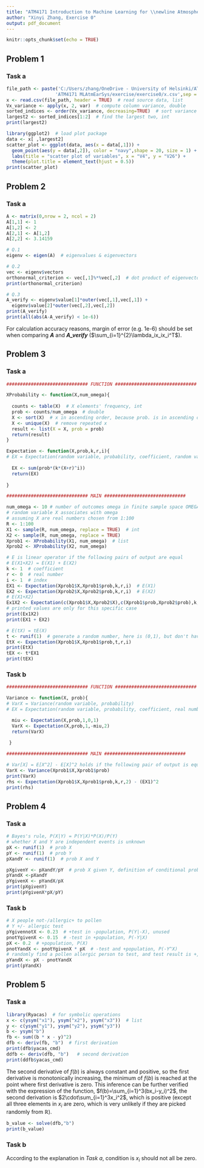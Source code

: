---
title: "ATM4171 Introduction to Machine Learning for \\newline Atmospheric and Earth System"
author: "Xinyi Zhang, Exercise 0"
output: pdf_document
---
```{r setup, include = FALSE}
knitr::opts_chunk$set(echo = TRUE)
```

## Problem 1  
### Task a

```{r eval = TRUE, prompt = FALSE, comment = '', fig.width = 5, fig.height = 3,fig.align='center'}  

file_path <- paste('C:/Users/zhang/OneDrive - University of Helsinki/ATM PSP/Optional',
                  'ATM4171 MLAtmEarSys/exercise/exercise0/x.csv',sep = "/")  # file path
x <- read.csv(file_path, header = TRUE)  # read source data, list
Vx_variance <- apply(x, 2, var)  # compute column variance, double
sorted_indices <- order(Vx_variance, decreasing=TRUE)  # sort variance in descending order
largest2 <- sorted_indices[1:2]  # find the largest two, int
print(largest2)

library(ggplot2)  # load plot package
data <- x[ ,largest2] 
scatter_plot <- ggplot(data, aes(x = data[,1])) + 
  geom_point(aes(y = data[,2]), color = "navy",shape = 20, size = 1) +
  labs(title = "scatter plot of variables", x = "V4", y = "V26") +
  theme(plot.title = element_text(hjust = 0.5)) 
print(scatter_plot)

```
\newpage

## Problem 2
### Task a

```{r eval = TRUE, prompt = FALSE, comment = ''}  

A <- matrix(0,nrow = 2, ncol = 2)
A[1,1] <- 1
A[1,2] <- 2
A[2,1] <- A[1,2]
A[2,2] <- 3.14159

# Q.1
eigenv <- eigen(A)  # eigenvalues & eigenvectors

# Q.2
vec <- eigenv$vectors
orthonormal_criterion <- vec[,1]%*%vec[,2]  # dot product of eigenvectors
print(orthonormal_criterion)  

# Q.3
A_verify <- eigenv$value[1]*outer(vec[,1],vec[,1]) +
  eigenv$value[2]*outer(vec[,2],vec[,2])
print(A_verify)
print(all(abs(A-A_verify) < 1e-6))

```

For calculation accuracy reasons, margin of error (e.g. 1e-6) should be set when comparing ***A*** and ***A_verify*** ($\sum_{i=1}^{2}\lambda_ix_ix_i^T$).

\newpage

## Problem 3
### Task a

```{r eval = TRUE, prompt = FALSE, comment = ''} 

############################## FUNCTION ############################## 

XProbability <- function(X,num_omega){
  
  counts <- table(X)  # X elements' frequency, int
  prob <- counts/num_omega  # double
  X <- sort(X)  # x in ascending order, because prob. is in ascending order
  X <- unique(X)  # remove repeated x
  result <- list(X = X, prob = prob)
  return(result)  
}

Expectation <- function(X,prob,k,r,i){
# EX = Expectation(random variable, probability, coefficient, random value, index)
  
  EX <- sum(prob*(k*(X+r)^i))
  return(EX)
  
}

############################## MAIN ############################## 

num_omega <- 10 # number of outcomes omega in finite sample space OMEGA
# random variable X associates with omega
# assuming X are real numbers chosen from 1:100
R <- 1:100
X1 <- sample(R, num_omega, replace = TRUE)  # int
X2 <- sample(R, num_omega, replace = TRUE)
Xprob1 <- XProbability(X1, num_omega)  # list
Xprob2 <- XProbability(X2, num_omega)

# E is linear operator if the following pairs of output are equal
# E(X1+X2) = E(X1) + E(X2)
k <- 1  # coefficient
r <- 0  # real number  
i <- 1  # index
EX1 <- Expectation(Xprob1$X,Xprob1$prob,k,r,i)  # E(X1)
EX2 <- Expectation(Xprob2$X,Xprob2$prob,k,r,i)  # E(X2)
# E(X1+X2)
Ex1X2 <- Expectation(c(Xprob1$X,Xprob2$X),c(Xprob1$prob,Xprob2$prob),k,r,i)  
# printed values are only for this specific case
print(Ex1X2)  
print(EX1 + EX2)  

# E(tX) = tE(X)
t <- runif(1)  # generate a random number, here is (0,1), but don't have to
EtX <- Expectation(Xprob1$X,Xprob1$prob,t,r,i)
print(EtX)  
tEX <- t*EX1
print(tEX)  

```

### Task b

```{r eval = TRUE, prompt = FALSE, comment = ''}

############################## FUNCTION ############################## 

Variance <- function(X, prob){
# VarX = Variance(random variable, probability)
# EX = Expectation(random variable, probability, coefficient, real number, index)  

  miu <- Expectation(X,prob,1,0,1)
  VarX <- Expectation(X,prob,1,-miu,2)
  return(VarX)
  
 }

############################## MAIN ############################## 

# Var[X] = E[X^2] - E[X]^2 holds if the following pair of output is equal
VarX <- Variance(Xprob1$X,Xprob1$prob)
print(VarX)
rhs <- Expectation(Xprob1$X,Xprob1$prob,k,r,2) - (EX1)^2  
print(rhs) 

```
\newpage

## Problem 4
### Task a

```{r eval = TRUE, prompt = FALSE, comment = ''}

# Bayes's rule, P(X|Y) = P(Y|X)*P(X)/P(Y)
# whether X and Y are independent events is unknown
pX <- runif(1)  # prob X
pY <- runif(1)  # prob Y
pXandY <- runif(1)  # prob X and Y

pXgivenY <- pXandY/pY  # prob X given Y, definition of conditional probability
pYandX <-pXandY
pYgivenX <- pYandX/pX
print(pXgivenY)
print(pYgivenX*pX/pY)

```

### Task b

```{r eval = TRUE, prompt = FALSE, comment = ''}

# X people not-/allergic+ to pollen
# Y +/- allergic test
pYgivennotX <- 0.23  # +test in -population, P(Y|-X), unused
pnotYgivenX <- 0.15  # -test in +population, P(-Y|X)
pX <- 0.2  # +population, P(X)
pnotYandX <- pnotYgivenX * pX  # -test and +population, P(-Y^X)
# randomly find a pollen allergic person to test, and test result is +, P(Y^X)
pYandX <- pX - pnotYandX
print(pYandX)

```
\newpage

## Problem 5
### Task a

```{r eval = TRUE, prompt = FALSE, comment = ''}

library(Ryacas)  # for symbolic operations
x <- c(ysym("x1"), ysym("x2"), ysym("x3"))  # list
y <- c(ysym("y1"), ysym("y2"), ysym("y3"))
b <- ysym("b")  
fb <- sum((b * x - y)^2)  
dfb <- deriv(fb, "b")  # first derivation
print(dfb$yacas_cmd)
ddfb <- deriv(dfb, "b")   # second derivation
print(ddfb$yacas_cmd)

```

The second derivative of $f(b)$ is always constant and positive, so the first derivative is monotonically increasing, the minimum of $f(b)$ is reached at the point where first derivative is zero. This inference can be further verified with the expression of the function, $f(b)=\sum_{i=1}^3(bx_i-y_i)^2$, the second derivation is $2\cdot\sum_{i=1}^3x_i^2$, which is positive (except all three elements in $x_i$ are zero, which is very unlikely if they are picked randomly from $\mathbb{R}$).

```{r eval = TRUE, prompt = FALSE, comment = ''}

b_value <- solve(dfb,"b")
print(b_value)

```

### Task b

According to the explanation in *Task a*, condition is $x_i$ should not all be zero.
